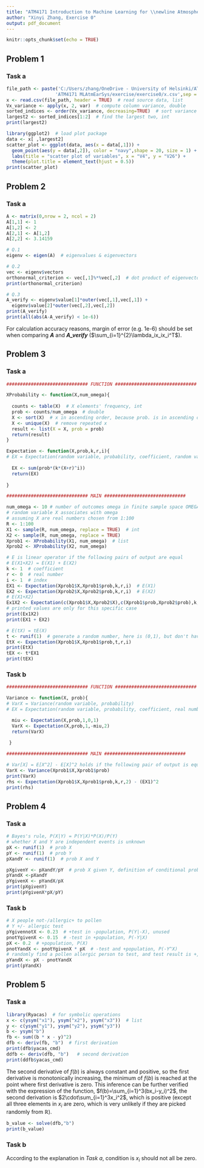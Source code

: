---
title: "ATM4171 Introduction to Machine Learning for \\newline Atmospheric and Earth System"
author: "Xinyi Zhang, Exercise 0"
output: pdf_document
---
```{r setup, include = FALSE}
knitr::opts_chunk$set(echo = TRUE)
```

## Problem 1  
### Task a

```{r eval = TRUE, prompt = FALSE, comment = '', fig.width = 5, fig.height = 3,fig.align='center'}  

file_path <- paste('C:/Users/zhang/OneDrive - University of Helsinki/ATM PSP/Optional',
                  'ATM4171 MLAtmEarSys/exercise/exercise0/x.csv',sep = "/")  # file path
x <- read.csv(file_path, header = TRUE)  # read source data, list
Vx_variance <- apply(x, 2, var)  # compute column variance, double
sorted_indices <- order(Vx_variance, decreasing=TRUE)  # sort variance in descending order
largest2 <- sorted_indices[1:2]  # find the largest two, int
print(largest2)

library(ggplot2)  # load plot package
data <- x[ ,largest2] 
scatter_plot <- ggplot(data, aes(x = data[,1])) + 
  geom_point(aes(y = data[,2]), color = "navy",shape = 20, size = 1) +
  labs(title = "scatter plot of variables", x = "V4", y = "V26") +
  theme(plot.title = element_text(hjust = 0.5)) 
print(scatter_plot)

```
\newpage

## Problem 2
### Task a

```{r eval = TRUE, prompt = FALSE, comment = ''}  

A <- matrix(0,nrow = 2, ncol = 2)
A[1,1] <- 1
A[1,2] <- 2
A[2,1] <- A[1,2]
A[2,2] <- 3.14159

# Q.1
eigenv <- eigen(A)  # eigenvalues & eigenvectors

# Q.2
vec <- eigenv$vectors
orthonormal_criterion <- vec[,1]%*%vec[,2]  # dot product of eigenvectors
print(orthonormal_criterion)  

# Q.3
A_verify <- eigenv$value[1]*outer(vec[,1],vec[,1]) +
  eigenv$value[2]*outer(vec[,2],vec[,2])
print(A_verify)
print(all(abs(A-A_verify) < 1e-6))

```

For calculation accuracy reasons, margin of error (e.g. 1e-6) should be set when comparing ***A*** and ***A_verify*** ($\sum_{i=1}^{2}\lambda_ix_ix_i^T$).

\newpage

## Problem 3
### Task a

```{r eval = TRUE, prompt = FALSE, comment = ''} 

############################## FUNCTION ############################## 

XProbability <- function(X,num_omega){
  
  counts <- table(X)  # X elements' frequency, int
  prob <- counts/num_omega  # double
  X <- sort(X)  # x in ascending order, because prob. is in ascending order
  X <- unique(X)  # remove repeated x
  result <- list(X = X, prob = prob)
  return(result)  
}

Expectation <- function(X,prob,k,r,i){
# EX = Expectation(random variable, probability, coefficient, random value, index)
  
  EX <- sum(prob*(k*(X+r)^i))
  return(EX)
  
}

############################## MAIN ############################## 

num_omega <- 10 # number of outcomes omega in finite sample space OMEGA
# random variable X associates with omega
# assuming X are real numbers chosen from 1:100
R <- 1:100
X1 <- sample(R, num_omega, replace = TRUE)  # int
X2 <- sample(R, num_omega, replace = TRUE)
Xprob1 <- XProbability(X1, num_omega)  # list
Xprob2 <- XProbability(X2, num_omega)

# E is linear operator if the following pairs of output are equal
# E(X1+X2) = E(X1) + E(X2)
k <- 1  # coefficient
r <- 0  # real number  
i <- 1  # index
EX1 <- Expectation(Xprob1$X,Xprob1$prob,k,r,i)  # E(X1)
EX2 <- Expectation(Xprob2$X,Xprob2$prob,k,r,i)  # E(X2)
# E(X1+X2)
Ex1X2 <- Expectation(c(Xprob1$X,Xprob2$X),c(Xprob1$prob,Xprob2$prob),k,r,i)  
# printed values are only for this specific case
print(Ex1X2)  
print(EX1 + EX2)  

# E(tX) = tE(X)
t <- runif(1)  # generate a random number, here is (0,1), but don't have to
EtX <- Expectation(Xprob1$X,Xprob1$prob,t,r,i)
print(EtX)  
tEX <- t*EX1
print(tEX)  

```

### Task b

```{r eval = TRUE, prompt = FALSE, comment = ''}

############################## FUNCTION ############################## 

Variance <- function(X, prob){
# VarX = Variance(random variable, probability)
# EX = Expectation(random variable, probability, coefficient, real number, index)  

  miu <- Expectation(X,prob,1,0,1)
  VarX <- Expectation(X,prob,1,-miu,2)
  return(VarX)
  
 }

############################## MAIN ############################## 

# Var[X] = E[X^2] - E[X]^2 holds if the following pair of output is equal
VarX <- Variance(Xprob1$X,Xprob1$prob)
print(VarX)
rhs <- Expectation(Xprob1$X,Xprob1$prob,k,r,2) - (EX1)^2  
print(rhs) 

```
\newpage

## Problem 4
### Task a

```{r eval = TRUE, prompt = FALSE, comment = ''}

# Bayes's rule, P(X|Y) = P(Y|X)*P(X)/P(Y)
# whether X and Y are independent events is unknown
pX <- runif(1)  # prob X
pY <- runif(1)  # prob Y
pXandY <- runif(1)  # prob X and Y

pXgivenY <- pXandY/pY  # prob X given Y, definition of conditional probability
pYandX <-pXandY
pYgivenX <- pYandX/pX
print(pXgivenY)
print(pYgivenX*pX/pY)

```

### Task b

```{r eval = TRUE, prompt = FALSE, comment = ''}

# X people not-/allergic+ to pollen
# Y +/- allergic test
pYgivennotX <- 0.23  # +test in -population, P(Y|-X), unused
pnotYgivenX <- 0.15  # -test in +population, P(-Y|X)
pX <- 0.2  # +population, P(X)
pnotYandX <- pnotYgivenX * pX  # -test and +population, P(-Y^X)
# randomly find a pollen allergic person to test, and test result is +, P(Y^X)
pYandX <- pX - pnotYandX
print(pYandX)

```
\newpage

## Problem 5
### Task a

```{r eval = TRUE, prompt = FALSE, comment = ''}

library(Ryacas)  # for symbolic operations
x <- c(ysym("x1"), ysym("x2"), ysym("x3"))  # list
y <- c(ysym("y1"), ysym("y2"), ysym("y3"))
b <- ysym("b")  
fb <- sum((b * x - y)^2)  
dfb <- deriv(fb, "b")  # first derivation
print(dfb$yacas_cmd)
ddfb <- deriv(dfb, "b")   # second derivation
print(ddfb$yacas_cmd)

```

The second derivative of $f(b)$ is always constant and positive, so the first derivative is monotonically increasing, the minimum of $f(b)$ is reached at the point where first derivative is zero. This inference can be further verified with the expression of the function, $f(b)=\sum_{i=1}^3(bx_i-y_i)^2$, the second derivation is $2\cdot\sum_{i=1}^3x_i^2$, which is positive (except all three elements in $x_i$ are zero, which is very unlikely if they are picked randomly from $\mathbb{R}$).

```{r eval = TRUE, prompt = FALSE, comment = ''}

b_value <- solve(dfb,"b")
print(b_value)

```

### Task b

According to the explanation in *Task a*, condition is $x_i$ should not all be zero.
